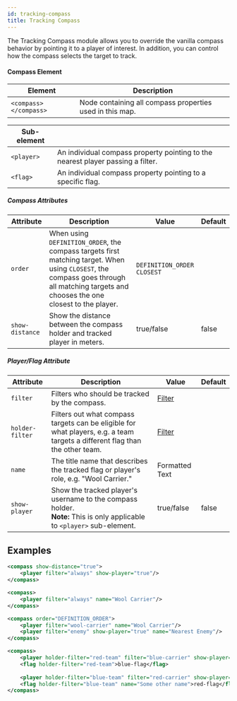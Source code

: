 ```yaml
---
id: tracking-compass
title: Tracking Compass
---
```


The Tracking Compass module allows you to override the vanilla compass behavior by pointing
it to a player of interest. In addition, you can control how the compass selects the target to track.

#### Compass Element

| Element | Description |
|---|---|
| `<compass> </compass>` | Node containing all compass properties used in this map. |

| Sub-element ||
|---|---|
| `<player>` | An individual compass property pointing to the nearest player passing a filter. |
| `<flag>` | An individual compass property pointing to a specific flag. |

##### Compass Attributes

| Attribute | Description | Value | Default |
|---|---|---|---|
| `order` | When using `DEFINITION_ORDER`, the compass targets first matching target. When using `CLOSEST`, the compass goes through all matching targets and chooses the one closest to the player. | `DEFINITION_ORDER`<br />`CLOSEST` |
| `show-distance` | Show the distance between the compass holder and tracked player in meters. | <span className="badge badge--primary">true/false</span> | false |

##### Player/Flag Attribute

| Attribute | Description | Value | Default |
|---|---|---|---|
| `filter` | Filters who should be tracked by the compass. | [Filter](/docs/modules/mechanics/filters) |
| `holder-filter` | Filters out what compass targets can be eligible for what players, e.g. a team targets a different flag than the other team. | [Filter](/docs/modules/mechanics/filters) |
| `name` | The title name that describes the tracked flag or player's role, e.g. "Wool Carrier." | <span className="badge badge--primary">Formatted Text</span> |
| `show-player` | Show the tracked player's username to the compass holder.<br />**Note:** This is only applicable to `<player>` sub-element. | <span className="badge badge--primary">true/false</span> | false |

## Examples

```xml
<compass show-distance="true">
    <player filter="always" show-player="true"/>
</compass>

<compass>
    <player filter="always" name="Wool Carrier"/>
</compass>

<compass order="DEFINITION_ORDER">
    <player filter="wool-carrier" name="Wool Carrier"/>
    <player filter="enemy" show-player="true" name="Nearest Enemy"/>
</compass>

<compass>
    <player holder-filter="red-team" filter="blue-carrier" show-player="true"/>
    <flag holder-filter="red-team">blue-flag</flag>
    
    <player holder-filter="blue-team" filter="red-carrier" show-player="true"/>
    <flag holder-filter="blue-team" name="Some other name">red-flag</flag>
</compass>
```